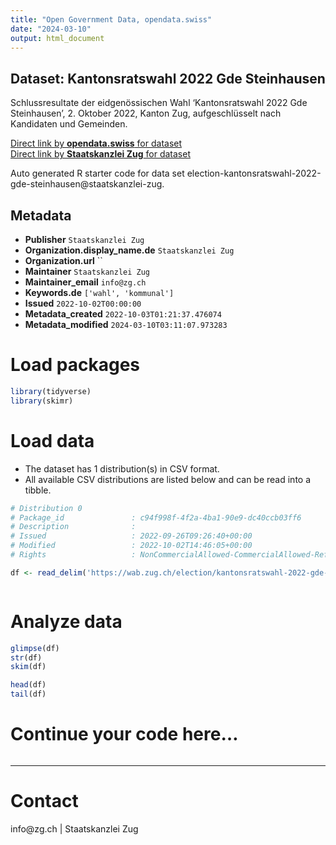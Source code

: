 ```yaml
---
title: "Open Government Data, opendata.swiss"
date: "2024-03-10"
output: html_document
---
```


## Dataset: Kantonsratswahl 2022 Gde Steinhausen

Schlussresultate der eidgenössischen Wahl 'Kantonsratswahl 2022 Gde Steinhausen', 2. Oktober 2022, Kanton Zug, aufgeschlüsselt nach Kandidaten und Gemeinden.

[Direct link by **opendata.swiss** for dataset](https://opendata.swiss/de/dataset/kantonsratswahl-2022-gde-steinhausen)<br>
[Direct link by **Staatskanzlei Zug** for dataset](https://wab.zug.ch/election/kantonsratswahl-2022-gde-steinhausen/data)

Auto generated R starter code for data set election-kantonsratswahl-2022-gde-steinhausen@staatskanzlei-zug.

## Metadata

- **Publisher** `Staatskanzlei Zug`
- **Organization.display_name.de** `Staatskanzlei Zug`
- **Organization.url** ``
- **Maintainer** `Staatskanzlei Zug`
- **Maintainer_email** `info@zg.ch`
- **Keywords.de** `['wahl', 'kommunal']`
- **Issued** `2022-10-02T00:00:00`
- **Metadata_created** `2022-10-03T01:21:37.476074`
- **Metadata_modified** `2024-03-10T03:11:07.973283`


# Load packages

```r

library(tidyverse)
library(skimr)

```

# Load data

-   The dataset has 1 distribution(s) in CSV format.
-   All available CSV distributions are listed below and can be read into a tibble.

```r

# Distribution 0
# Package_id               : c94f998f-4f2a-4ba1-90e9-dc40ccb03ff6
# Description              : 
# Issued                   : 2022-09-26T09:26:40+00:00
# Modified                 : 2022-10-02T14:46:05+00:00
# Rights                   : NonCommercialAllowed-CommercialAllowed-ReferenceRequired

df <- read_delim('https://wab.zug.ch/election/kantonsratswahl-2022-gde-steinhausen/data-csv')



```

# Analyze data

```r

glimpse(df)
str(df)
skim(df)

head(df)
tail(df)

```

# Continue your code here...

```r

```

------------------------------------------------------------------------

# Contact

info@zg.ch | Staatskanzlei Zug
